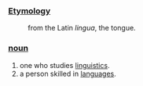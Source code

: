 ===[[Etymology]]===
:from the Latin ''lingua'', the tongue.

===[[noun]]===
#one who studies [[linguistics]].
#a person skilled in [[language]]s.